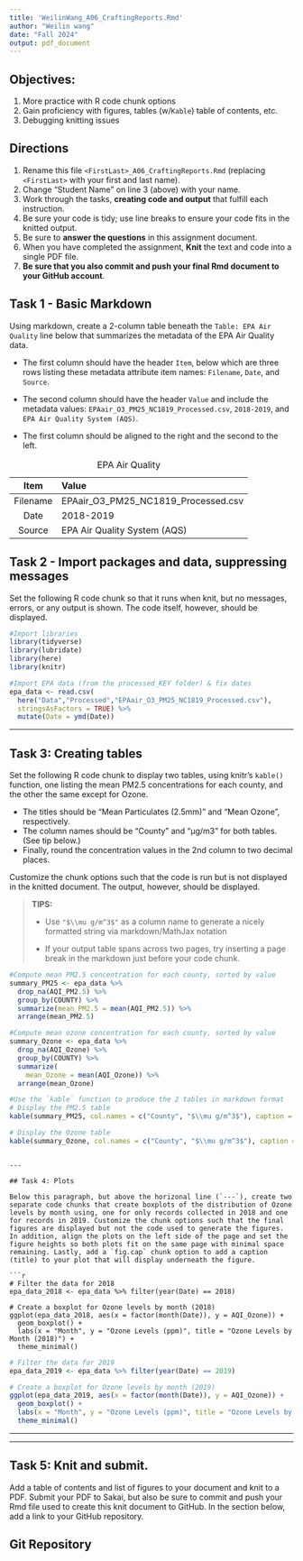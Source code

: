```yaml
---
title: 'WeilinWang_A06_CraftingReports.Rmd'
author: "Weilin wang" 
date: "Fall 2024"
output: pdf_document
---
```


## Objectives:

1.  More practice with R code chunk options
2.  Gain proficiency with figures, tables (w/`Kable`) table of contents, etc.
3.  Debugging knitting issues

## Directions

1.  Rename this file `<FirstLast>_A06_CraftingReports.Rmd` (replacing `<FirstLast>` with your first and last name).
2.  Change "Student Name" on line 3 (above) with your name.
3.  Work through the tasks, **creating code and output** that fulfill each instruction.
4.  Be sure your code is tidy; use line breaks to ensure your code fits in the knitted output.
5.  Be sure to **answer the questions** in this assignment document.
6.  When you have completed the assignment, **Knit** the text and code into a single PDF file.
7.  **Be sure that you also commit and push your final Rmd document to your GitHub account**.

## Task 1 - Basic Markdown

Using markdown, create a 2-column table beneath the `Table: EPA Air Quality` line below that summarizes the metadata of the EPA Air Quality data.

- The first column should have the header `Item`, below which are three rows listing these metadata attribute item names: `Filename`, `Date`, and `Source`.

- The second column should have the header `Value` and include the metadata values: `EPAair_O3_PM25_NC1819_Processed.csv`, `2018-2019`, and `EPA Air Quality System (AQS)`.

- The first column should be aligned to the right and the second to the left.

Table: EPA Air Quality

|    Item     | Value                                      |
|:-----------:|:-------------------------------------------|
| Filename    | EPAair_O3_PM25_NC1819_Processed.csv         |
| Date        | 2018-2019                                  |
| Source      | EPA Air Quality System (AQS)               |



## Task 2 - Import packages and data, suppressing messages

Set the following R code chunk so that it runs when knit, but no messages, errors, or any output is shown. The code itself, however, should be displayed.

```r
#Import libraries
library(tidyverse)
library(lubridate)
library(here)
library(knitr)

#Import EPA data (from the processed_KEY folder) & fix dates
epa_data <- read.csv(
  here("Data","Processed","EPAair_O3_PM25_NC1819_Processed.csv"),
  stringsAsFactors = TRUE) %>% 
  mutate(Date = ymd(Date))
```

---

## Task 3: Creating tables

Set the following R code chunk to display two tables, using knitr's `kable()` function, one listing the mean PM2.5 concentrations for each county, and the other the same except for Ozone. 

-   The titles should be "Mean Particulates (2.5mm)" and "Mean Ozone", respectively. 
-   The column names should be "County" and "µg/m3" for both tables. (See tip below.)
-   Finally, round the concentration values in the 2nd column to two decimal places.

Customize the chunk options such that the code is run but is not displayed in the knitted document. The output, however, should be displayed.

> **TIPS:**
>
> -   Use `"$\\mu g/m^3$"` as a column name to generate a nicely formatted string via markdown/MathJax notation
>
> -   If your output table spans across two pages, try inserting a page break in the markdown just before your code chunk.


```r
#Compute mean PM2.5 concentration for each county, sorted by value
summary_PM25 <- epa_data %>% 
  drop_na(AQI_PM2.5) %>% 
  group_by(COUNTY) %>% 
  summarize(mean_PM2.5 = mean(AQI_PM2.5)) %>% 
  arrange(mean_PM2.5)

#Compute mean ozone concentration for each county, sorted by value
summary_Ozone <- epa_data %>% 
  drop_na(AQI_Ozone) %>% 
  group_by(COUNTY) %>% 
  summarize(
    mean_Ozone = mean(AQI_Ozone)) %>% 
  arrange(mean_Ozone)

#Use the `kable` function to produce the 2 tables in markdown format
# Display the PM2.5 table
kable(summary_PM25, col.names = c("County", "$\\mu g/m^3$"), caption = "Mean Particulates (2.5mm)")

# Display the Ozone table
kable(summary_Ozone, col.names = c("County", "$\\mu g/m^3$"), caption = "Mean Ozone")
```

```

---

## Task 4: Plots

Below this paragraph, but above the horizonal line (`---`), create two separate code chunks that create boxplots of the distribution of Ozone levels by month using, one for only records collected in 2018 and one for records in 2019. Customize the chunk options such that the final figures are displayed but not the code used to generate the figures. In addition, align the plots on the left side of the page and set the figure heights so both plots fit on the same page with minimal space remaining. Lastly, add a `fig.cap` chunk option to add a caption (title) to your plot that will display underneath the figure.

```r
# Filter the data for 2018
epa_data_2018 <- epa_data %>% filter(year(Date) == 2018)

# Create a boxplot for Ozone levels by month (2018)
ggplot(epa_data_2018, aes(x = factor(month(Date)), y = AQI_Ozone)) +
  geom_boxplot() +
  labs(x = "Month", y = "Ozone Levels (ppm)", title = "Ozone Levels by Month (2018)") +
  theme_minimal()
```

```r
# Filter the data for 2019
epa_data_2019 <- epa_data %>% filter(year(Date) == 2019)

# Create a boxplot for Ozone levels by month (2019)
ggplot(epa_data_2019, aes(x = factor(month(Date)), y = AQI_Ozone)) +
  geom_boxplot() +
  labs(x = "Month", y = "Ozone Levels (ppm)", title = "Ozone Levels by Month (2019)") +
  theme_minimal()
```

---


---

\newpage

## Task 5: Knit and submit.

Add a table of contents and list of figures to your document and knit to a PDF. Submit your PDF to Sakai, but also be sure to commit and push your Rmd file used to create this knit document to GitHub. In the section below, add a link to your GitHub repository.

## Git Repository
